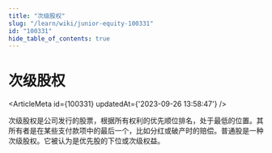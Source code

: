 ```yaml
---
title: "次级股权"
slug: "/learn/wiki/junior-equity-100331"
id: "100331"
hide_table_of_contents: true
---
```



# 次级股权

<ArticleMeta id={100331} updatedAt={'2023-09-26 13:58:47'} />
<div className='border-solid border-b border-t-0 my-4 border-[var(--ifm-color-gray-300)]' />

次级股权是公司发行的股票，根据所有权利的优先顺位排名，处于最低的位置。其所有者是在某些支付款项中的最后一个，比如分红或破产时的赔偿。普通股是一种次级股权。它被认为是优先股的下位或次级权益。
